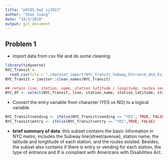 ```yaml
---
title: "p8105_hw2_sj2921"
author: "Shan Jiang"
date: "10/3/2018"
output: git_document
---
```


## Problem 1

* import data from csv file and do some cleaning.
```r
library(tidyverse)
NYC_Transit = 
  read_csv(file = "./dataset_import/NYC_Transit_Subway_Entrance_And_Exit_Data.csv")
NYC_Transit = janitor::clean_names(NYC_Transit)

## retain line, station, name, station latitude / longitude, routes served, entry, vending, entrance type, and ADA compliance.
NYC_df <- select(NYC_Transit, line, station_name, station_latitude, station_longitude, route1:route11, entry, exit_only, vending, entrance_type, ada)
```

* Convert the entry variable from character (YES vs NO) to a logical variable
```r
NYC_Transit$vending <- ifelse(NYC_Transit$vending == "YES", TRUE, FALSE)
NYC_Transit$entry <- ifelse(NYC_Transit$entry == "YES",TRUE, FALSE)

```
*  **brief summary of data**: this subset contains the basic information in NYC metro, includes the Subway line(street/avenue), station name, the latitude and longtitude of each station, and the routes existed. Besides, the subset also contains if there is entry or vending for each station, the type of entrance and if is compliant with Americans with Disabilities Act.

